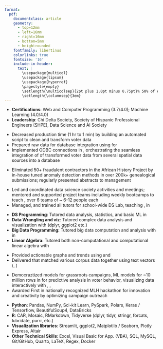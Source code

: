 ```yaml
---
format: 
  pdf: 
    documentclass: article
    geometry:
      - top=12mm
      - left=16mm
      - right=16mm
      - bottom=5mm
      - heightrounded
    fontfamily: libertinus
    colorlinks: true
    fontsize: '16'
    include-in-header: 
      text: |
        \usepackage{multicol}
        \usepackage{lipsum}
        \usepackage{hyperref}
        \pagestyle{empty}
        \setlength{\multicolsep}{2pt plus 1.0pt minus 0.75pt}% 50% of original values
        \setlength{\columnsep}{3em}
---
```

<!-- TITLE -->
\begin{center}
{\fontsize{35}{50}\selectfont \textbf{Alan J Averett}}
\end{center}

<!-- CONTACT INFO -->
\begin{center} 832.856.4666 | ajaverett0@gmail.com | linkedin.com/in/ajaverett | ajaverett.github.io
\end{center}
\vspace{12pt}

<!-- EDUCATION: 1ST BULLET -->
\begin{large}
  {\bf EDUCATION}
  \vspace{3pt}
  \hrule
  \begin{multicols}{2}
    \begin{flushleft}{\bf Brigham Young University- Idaho}\end{flushleft}
    \begin{flushright}Rexburg, ID\end{flushright}
  \end{multicols}
  \vspace{-0.17cm}
  \begin{multicols}{2}
    \begin{flushleft}B.Sc. Data Science, Statistics; \textit{Major GPA: 3.8/4.0} \end{flushleft}
    \begin{flushright} Apr 2020 - Dec 2023\end{flushright}
  \end{multicols}
  \vspace{-0.25cm}
\end{large}
 * **Certifications**: Web and Computer Programming (3.7/4.0); Machine Learning (4.0/4.0)
 * **Leadership**: Chi Delta Society, Society of Hispanic Professional Engineers (SHPE), Data Science and AI Society

\vspace{0.2cm}


\vspace{7pt}

<!-- EXPERIENCE : 1ST BULLET-->
\begin{large}{\bf EXPERIENCE}
\vspace{3pt}
\hrule
  \begin{multicols}{2}
    \begin{flushleft}{\bf \href{https://wpaintel.com/about/}{WPA Intelligence}}\end{flushleft}
    \begin{flushright}Washington D.C.\end{flushright}
  \end{multicols}
  \vspace{-0.17cm}
  \begin{multicols}{2}
    \begin{flushleft}\textit{Machine Learning Intern}\end{flushleft}
    \begin{flushright}Jul 2022 - Nov 2022\end{flushright}
  \end{multicols}
\end{large}
\vspace{-0.16cm}
* Decreased production time (1 hr to 1 min) by building an automated script \textbf{\textit{in SQL and R}} to clean and transform voter data
* Prepared raw data for database integration using \textbf{\textit{tidyverse}} for \textbf{\textit{data manipulation, cleansing, and transformation}}
* Implemented ODBC connections in \textbf{\textit{R and SQL}}, orchestrating the seamless integration of \textbf{\textit{over 100 million records}} of transformed voter data from several spatial data sources into a database



\vspace{7pt}

\begin{large}
  \begin{multicols}{2}
    \begin{flushleft}{\bf \href{https://www.familysearch.org/help/oral-history/getting-started}{FamilySearch}}\end{flushleft}
    \begin{flushright}Salt Lake City, UT\end{flushright}
  \end{multicols}
  \vspace{-0.17cm}
  \begin{multicols}{2}
    \begin{flushleft}\textit{Statistician}\end
    {flushleft}\begin{flushright}Sep 2023 - Present\end
    {flushright}
  \end{multicols}
\end{large}
\vspace{-0.16cm}

* Eliminated 50+ fraudulent contractors in the African History Project by \textbf{\textit{developing and automating}} in-house tuned anomaly detection methods in \textbf{\textit{Python}} over 200k+ genealogical submissions; regularly presented abstracts to management



\vspace{7pt}

<!-- EXPERIENCE : 2ND BULLET -->
\begin{large}
  \begin{multicols}{2}
    \begin{flushleft}{\bf \href{https://byuidatascience.github.io/lab/}{Mathematics Department BYU-Idaho}}\end{flushleft}
    \begin{flushright}Rexburg, ID\end{flushright}
  \end{multicols}
  \vspace{-0.17cm}
  \begin{multicols}{2}
    \begin{flushleft}\textit{Data Science Society President, Chief Lab Manager}\end{flushleft}
    \begin{flushright}Mar 2023 - Sep 2023\end{flushright}
  \end{multicols}
\end{large}
\vspace{-0.16cm}
* Led and coordinated data science society activities and meetings; mentored and supported project teams including weekly bootcamps to teach \textbf{\textit{data analysis/statistics and ML hyper parameter tuning}}, over 6 teams of ~ 6-12 people each
* Managed, and trained all tutors for school-wide DS Lab, teaching \textbf{\textit{Pandas, NumPy, PySpark, SQL}}, in \textbf{\textit{DataBricks}} 

\vspace{6pt}

\begin{large}
  \vspace{-0.17cm}
  \begin{multicols}{2}
    \begin{flushleft}\textit{Teacher's Assistant}\end{flushleft}
    \begin{flushright}May 2022 - Present\end{flushright}
  \end{multicols}
\end{large}
\vspace{-0.16cm}
* **DS Programming**: Tutored data analysis, statistics, and basic ML in \textbf{\textit{Python (Pandas, Sklearn) and SQL}}
* **Data Wrangling and viz**: Tutored complex data analysis and visualization with \textbf{\textit{R tidyverse}} (dplyr, ggplot2 etc.)
* **Big Data Programming**: Tutored big data computation and analysis with \textbf{\textit{PySpark and SQL}} in \textbf{\textit{DataBricks}}
* **Linear Algebra**: Tutored both non-computational and computational linear algebra with \textbf{\textit{Python's NumPy and SymPy}}

\vspace{7pt}

\begin{large}
  {\bf CONSULTING}
  \vspace{3pt}
  \hrule
  \begin{multicols}{2}
    \begin{flushleft}{\bf \href{https://mbmsubmissions.blogspot.com/2019/10/}{Baltimore Mission (Spanish Outreach)}}\end{flushleft}
    \begin{flushright}Baltimore, MD\end{flushright}
  \end{multicols}
  \vspace{-0.17cm}
  \begin{multicols}{2}
    \begin{flushleft}\textit{Technology Consultant and Regional Manager}\end
    {flushleft}\begin{flushright}Mar 2019 - Feb 2020\end
    {flushright}
  \end{multicols}
\end{large}
\vspace{-0.16cm}

\vspace{7pt}

\begin{large}
  \begin{multicols}{2}
    \begin{flushleft}{\bf \href{https://github.com/wilfordwoodruff}{Wilford Woodruff Papers}}\end{flushleft}
    \begin{flushright}Rexburg, ID\end{flushright}
  \end{multicols}
  \vspace{-0.17cm}
  \begin{multicols}{2}
    \begin{flushleft}\textit{Data Scientist}\end
    {flushleft}\begin{flushright}May 2023 - Dec 2023\end
    {flushright}
  \end{multicols}
\end{large}
\vspace{-0.16cm}
* Provided actionable graphs and trends using \textbf{\textit{time-series analysis}} and \textbf{\textit{NLP (sentiment analysis and textual clustering)}}
* Delivered \textbf{\textit{interactive web app in Streamlit}} that matched various corpus data together using text vectors (\textbf{\textit{NLTK}}, \textbf{\textit{sklearn}})

\vspace{7pt}
\begin{large}
  \begin{multicols}{2}
    \begin{flushleft}{\bf \href{http://ohioelect.us/}{Ohio Voter Data Consulting}}\end{flushleft}
    \begin{flushright}Rexburg, ID\end{flushright}
  \end{multicols}
  \vspace{-0.17cm}
  \begin{multicols}{2}
    \begin{flushleft}\textit{Founder, Data Scientist}\end
    {flushleft}\begin{flushright}Sep 2023 - Present\end
    {flushright}
  \end{multicols}
\end{large}
\vspace{-0.16cm}
* Democraztized \textbf{\textit{big data}} models for grassroots campaigns, \textbf{\textit{Google cloud computing}} ML models for ~10 million rows in \textbf{\textit{Python's sklearn}} for predictive analysis in voter behavior, visualizing data interactively with \textbf{\textit{R Shiny}}, \textbf{\textit{Plotly}}, \textbf{\textit{Quarto}}
* Awarded First in nationally recognized MLH hackathon for innovation and creativity by optimizing campaign outreach
 

\vspace{7pt}

<!-- SKILLS -->
\begin{large}{\bf SKILLS}
  \vspace{3pt}
  \hrule
\end{large}
\vspace{-0.16cm}
\vspace{6pt}
* **Python**: Pandas, NumPy, Sci-kit Learn, PySpark, Polars, Keras / Tensorflow, BeautifulSoup4, DataBricks
\vspace{2pt}
* **R**: CAR, Mosaic, RMarkdown, Tidyverse (dplyr, tidyr, stringr, forcats, lubridate, purrr, etc.) 
\vspace{2pt}
* **Visualization libraries**: Streamlit, ggplot2, Matplotlib / Seaborn, Plotly Express, Altair
\vspace{2pt}
* **Other Technical Skills**: Excel, Visual Basic for App. 
(VBA), SQL, MySQL, Git/GitHub, Quarto, LaTeX, Regex, Docker
\vspace{2pt}
